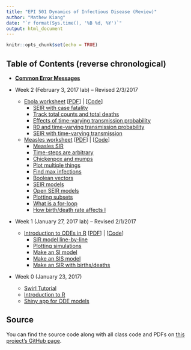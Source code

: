 ```yaml
---
title: "EPI 501 Dynamics of Infectious Disease (Review)"
author: "Mathew Kiang"
date: "`r format(Sys.time(), '%B %d, %Y')`"
output: html_document
---
```


```r
knitr::opts_chunk$set(echo = TRUE)
```

## Table of Contents (reverse chronological)

- [**Common Error Messages**](./errors.html)

- Week 2 (February 3, 2017 lab) -- Revised 2/3/2017
    - [Ebola worksheet](./feb-1-ebola/index.html) [[PDF](./feb-1-ebola/ebola-handout.pdf)] | [[Code](https://github.com/mkiang/epi501_review/tree/master/feb-1-ebola/code)]
        - [SEIR with case fatality](./feb-1-ebola/index.html#4)
        - [Track total counts and total deaths](./feb-1-ebola/index.html#14)
        - [Effects of time-varying transmission probability](./feb-1-ebola/index.html#19)
        - [R0 and time-varying transmission probability](./feb-1-ebola/index.html#31)
        - [SEIR with time-varying transmission](./feb-1-ebola/index.html#39)
    - [Measles worksheet](./jan30-timesteps-measles-seir/index.html) [[PDF](./jan30-timesteps-measles-seir/measles-handout.pdf)] | [[Code](https://github.com/mkiang/epi501_review/tree/master/jan30-timesteps-measles-seir/code)]
        - [Measles SIR](./jan30-timesteps-measles-seir/index.html#4)
        - [Time-steps are arbitrary](./jan30-timesteps-measles-seir/index.html#12)
        - [Chickenpox and mumps](./jan30-timesteps-measles-seir/index.html#18)
        - [Plot multiple things](./jan30-timesteps-measles-seir/index.html#23)
        - [Find max infections](./jan30-timesteps-measles-seir/index.html#29)
        - [Boolean vectors](./jan30-timesteps-measles-seir/index.html#45)
        - [SEIR models](./jan30-timesteps-measles-seir/index.html#54)
        - [Open SEIR models](./jan30-timesteps-measles-seir/index.html#68)
        - [Plotting subsets](./jan30-timesteps-measles-seir/index.html#54)
        - [What is a for-loop](./jan30-timesteps-measles-seir/index.html#79)
        - [How birth/death rate affects I](./jan30-timesteps-measles-seir/index.html#98)

- Week 1 (January 27, 2017 lab) -- Revised 2/1/2017
    - [Introduction to ODEs in R](./jan27-intro-to-odes/index.html)  [[PDF](./jan27-intro-to-odes/jan27-intro-to-r.pdf)] | [[Code](https://github.com/mkiang/epi501_review/tree/master/jan27-intro-to-odes/code)]
        - [SIR model line-by-line](./jan27-intro-to-odes/index.html#13)
        - [Plotting simulations](./jan27-intro-to-odes/index.html#58)
        - [Make an SI model](./jan27-intro-to-odes/index.html#68)
        - [Make an SIS model](./jan27-intro-to-odes/index.html#74)
        - [Make an SIR with births/deaths](./jan27-intro-to-odes/index.html#77)

- Week 0 (January 23, 2017) 
    - [Swirl Tutorial](http://swirlstats.com/students.html)
    - [Introduction to R](./jan25-intro-to-r/index.html)
    - [Shiny app for ODE models](https://mkiang.shinyapps.io/DiseaseDynamics/)

## Source
You can find the source code along with all class code and PDFs on [this project's GitHub page](https://github.com/mkiang/epi501_review).